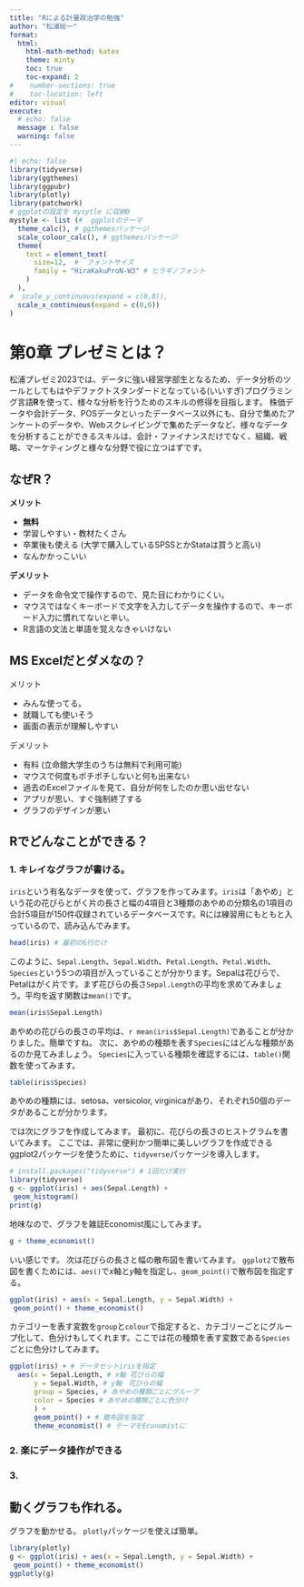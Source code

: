 ```yaml
---
title: "Rによる計量政治学の勉強"
author: "松浦総一"
format:
  html:
    html-math-method: katex
    theme: minty
    toc: true
    toc-expand: 2
#    number-sections: true
#    toc-location: left
editor: visual
execute:
  # echo: false
  message : false
  warning: false
---
```


```r
#| echo: false
library(tidyverse)
library(ggthemes)
library(ggpubr)
library(plotly)
library(patchwork)
# ggplotの設定を mysytle に収納0
mystyle <- list (#  ggplotのテーマ
  theme_calc(), # ggthemesパッケージ
  scale_colour_calc(), # ggthemesパッケージ
  theme(
    text = element_text(
      size=12,  #  フォントサイズ
      family = "HiraKakuProN-W3" # ヒラギノフォント
    )
  ),
#  scale_y_continuous(expand = c(0,0)),
  scale_x_continuous(expand = c(0,0))
)
```

# 第0章 プレゼミとは？

松浦プレゼミ2023では、データに強い経営学部生となるため、データ分析のツールとしてもはやデファクトスタンダードとなっている(いいすぎ)プログラミング言語**R**を使って、様々な分析を行うためのスキルの修得を目指します。
株価データや会計データ、POSデータといったデータベース以外にも、自分で集めたアンケートのデータや、Webスクレイピングで集めたデータなど、様々なデータを分析することができるスキルは、会計・ファイナンスだけでなく、組織、戦略、マーケティングと様々な分野で役に立つはずです。


## なぜR？

**メリット**

- **無料**
- 学習しやすい・教材たくさん
- 卒業後も使える (大学で購入しているSPSSとかStataは買うと高い)
- なんかかっこいい

**デメリット**

- データを命令文で操作するので、見た目にわかりにくい。
- マウスではなくキーボードで文字を入力してデータを操作するので、キーボード入力に慣れてないと辛い。
- R言語の文法と単語を覚えなきゃいけない

## MS Excelだとダメなの？

メリット

- みんな使ってる。
- 就職しても使いそう
- 画面の表示が理解しやすい

デメリット

- 有料 (立命館大学生のうちは無料で利用可能)
- マウスで何度もポチポチしないと何も出来ない
- 過去のExcelファイルを見て、自分が何をしたのか思い出せない
- アプリが思い、すぐ強制終了する
- グラフのデザインが悪い

<!-- MS Excelは非常に役立つツールです。
ただ、データが大きくなるとExcelでは読み込めなくなる(Excelは縦に1,048,576行、横に16,384列が上限)が、RやPythonはPCのスペックに依存するものの、もっといける。

またExcelでグラフを作成しようとすると、メニューからグラフを選び、グラフの元となるデータを選択しといったように、メニューを何度もクリックすることになる。その結果、1週間後に同じグラフを作ろうと思っても、どうやって作ったのか思い出せなかったり、ちょっとデータを追加して新しいグラフを作ろうとすると、またいろんなところをポチポチする必要があり、再現可能性が低い。 -->

## Rでどんなことができる？

### 1. キレイなグラフが書ける。

`iris`という有名なデータを使って、グラフを作ってみます。`iris`は「あやめ」という花の花びらとがく片の長さと幅の4項目と3種類のあやめの分類名の1項目の合計5項目が150件収録されているデータベースです。Rには練習用にもともと入っているので、読み込んでみます。

```r
head(iris) # 最初の6行だけ
```

このように、`Sepal.Length`、`Sepal.Width`、`Petal.Length`、`Petal.Width`、`Species`という5つの項目が入っていることが分かります。Sepalは花びらで、Petalはがく片です。まず花びらの長さ`Sepal.Length`の平均を求めてみましょう。平均を返す関数は`mean()`です。

```r
mean(iris$Sepal.Length)
```

あやめの花びらの長さの平均は、`r mean(iris$Sepal.Length)`であることが分かりました。簡単ですね。
次に、あやめの種類を表す`Species`にはどんな種類があるのか見てみましょう。
`Species`に入っている種類を確認するには、`table()`関数を使ってみます。


```r
table(iris$Species)
```
あやめの種類には、setosa、versicolor, virginicaがあり、それぞれ50個のデータがあることが分かります。

では次にグラフを作成してみます。
最初に、花びらの長さのヒストグラムを書いてみます。
ここでは、非常に便利かつ簡単に美しいグラフを作成できるggplot2パッケージを使うために、`tidyverse`パッケージを導入します。

```r
# install.packages("tidyverse") # 1回だけ実行
library(tidyverse)
g <- ggplot(iris) + aes(Sepal.Length) + 
 geom_histogram()
print(g)
```

地味なので、グラフを雑誌Economist風にしてみます。

```r
g + theme_economist()
```
いい感じです。
次は花びらの長さと幅の散布図を書いてみます。
`ggplot2`で散布図を書くためには、`aes()`で$x$軸と$y$軸を指定し、`geom_point()`で散布図を指定する。

```r
ggplot(iris) + aes(x = Sepal.Length, y = Sepal.Width) +
 geom_point() + theme_economist()
```

カテゴリーを表す変数を`group`と`colour`で指定すると、カテゴリーごとにグループ化して、色分けもしてくれます。ここでは花の種類を表す変数である`Species`ごとに色分けしてみます。

```r
ggplot(iris) + # データセットirisを指定
  aes(x = Sepal.Length, # x軸 花びらの幅
      y = Sepal.Width, # y軸　花びらの幅
      group = Species, # あやめの種類ごとにグループ
      color = Species # あやめの種類ごとに色分け
      ) + 
      geom_point() + # 散布図を指定
      theme_economist() # テーマをEconomistに
```

### 2. 楽にデータ操作ができる

### 3. 



## 動くグラフも作れる。

グラフを動かせる。
`plotly`パッケージを使えば簡単。

```r
library(plotly)
g <- ggplot(iris) + aes(x = Sepal.Length, y = Sepal.Width) +
 geom_point() + theme_economist()
ggplotly(g)
```
